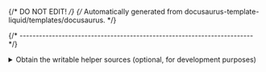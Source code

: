 {/* DO NOT EDIT! */}
{/* Automatically generated from docusaurus-template-liquid/templates/docusaurus. */}


{/* ------------------------------------------------------------------------ */}

<details>
<summary>Obtain the writable helper sources (optional, for development purposes)</summary>

The project has a dependency on a common helper, which is normally installed
as a read-only dependency; for development purposes, to enable modifications
to the scripts located within the helper, clone the
<code>{props.helperBranchName}</code> branch and link it to the
user's global xPacks store:

<CodeBlock language="sh"> {
`rm -rf ~/Work/${props.helperOrganizationName}/${props.helperProjectName}.git && \\
mkdir -p ~/Work/${props.helperOrganizationName} && \\
git clone \\
\  --branch ${props.helperBranchName} \\
\  https://github.com/${props.helperOrganizationName}/${props.helperProjectName}.git \\
\  ~/Work/${props.helperOrganizationName}/${props.helperProjectName}.git \
`} </CodeBlock>

Alternatively, if the repository has already been cloned:

<CodeBlock language="sh"> {
`git -C ~/Work/${props.helperOrganizationName}/${props.helperProjectName}.git pull
`} </CodeBlock>

If a writable instance of this library is required in another project,
add a link from the user's global xPacks store to it:

<CodeBlock language="sh"> {
`xpm link -C ~/Work/${props.helperOrganizationName}/${props.helperProjectName}.git
`} </CodeBlock>

</details>
